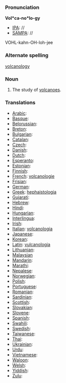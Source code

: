 ===Pronunciation===

'''Vol*ca-no*lo-gy'''
*[[IPA]]: //
*[[SAMPA]]: //
VOHL-kahn-OH-loh-jee
===Alternate spelling===

[[volcanology]]
===Noun===

#The study of [[volcano|volcanoes]]. 

===Translations===

*[[Arabic]]:
*[[Basque]]:
*[[Belorussian]]:
*[[Breton]]:
*[[Bulgarian]]:
*[[Catalan]]:
*[[Czech]]:
*[[Danish]]:
*[[Dutch]]:
*[[Esperanto]]:
*[[Estonian]]:
*[[Finnish]]:
*[[French]]: [[volcanologie]]
*[[Frisian]]:
*[[German]]:
*[[Greek]]: [[hephaistologia]]
*[[Gujarati]]:
*[[Hebrew]]:
*[[Hindi]]:
*[[Hungarian]]:
*[[Interlingua]]:
*[[Irish]]:
*[[Italian]]: [[volcanologia]]
*[[Japanese]]:
*[[Korean]]:
*[[Latin]]: [[vulcanologia]]
*[[Lithuanian]]:
*[[Malaysian]]
*[[Mandarin]]:
*[[Marathi]]:
*[[Nepalese]]:
*[[Norwegian]]:
*[[Polish]]:
*[[Portuguese]]:
*[[Romanian]]:
*[[Sardinian]]:
*[[Scottish]]:
*[[Slovakian]]:
*[[Slovene]]:
*[[Spanish]]:
*[[Swahili]]:
*[[Swedish]]:
*[[Taiwanese]]:
*[[Thai]]:
*[[Ukrainian]]:
*[[Urdu]]:
*[[Vietnamese]]:
*[[Waloon]]:
*[[Welsh]]:
*[[Yiddish]]:
*[[Zulu]]:
